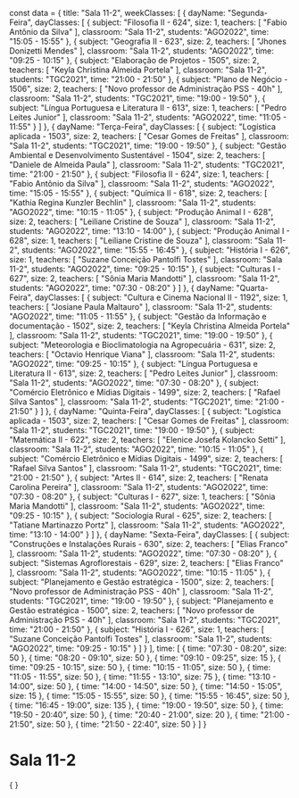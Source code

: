 const data = {
  title: "Sala 11-2",
  weekClasses: [
    {
      dayName: "Segunda-Feira",
      dayClasses: [
        {
          subject: "Filosofia II - 624",
          size: 1,
          teachers: [
            "Fabio Antônio da Silva"
          ],
          classroom: "Sala 11-2",
          students: "AGO2022",
          time: "15:05 - 15:55"
        },
        {
          subject: "Geografia II - 623",
          size: 2,
          teachers: [
            "Jhones Donizetti Mendes"
          ],
          classroom: "Sala 11-2",
          students: "AGO2022",
          time: "09:25 - 10:15"
        },
        {
          subject: "Elaboração de Projetos - 1505",
          size: 2,
          teachers: [
            "Keyla Christina Almeida Portela"
          ],
          classroom: "Sala 11-2",
          students: "TGC2021",
          time: "21:00 - 21:50"
        },
        {
          subject: "Plano de Negócio - 1506",
          size: 2,
          teachers: [
            "Novo professor de Administração PSS - 40h"
          ],
          classroom: "Sala 11-2",
          students: "TGC2021",
          time: "19:00 - 19:50"
        },
        {
          subject: "Língua Portuguesa e Literatura II - 613",
          size: 1,
          teachers: [
            "Pedro Leites Junior"
          ],
          classroom: "Sala 11-2",
          students: "AGO2022",
          time: "11:05 - 11:55"
        }
      ]
    },
    {
      dayName: "Terça-Feira",
      dayClasses: [
        {
          subject: "Logística aplicada - 1503",
          size: 2,
          teachers: [
            "Cesar Gomes de Freitas"
          ],
          classroom: "Sala 11-2",
          students: "TGC2021",
          time: "19:00 - 19:50"
        },
        {
          subject: "Gestão Ambiental e Desenvolvimento Sustentável - 1504",
          size: 2,
          teachers: [
            "Daniele de Almeida Paula"
          ],
          classroom: "Sala 11-2",
          students: "TGC2021",
          time: "21:00 - 21:50"
        },
        {
          subject: "Filosofia II - 624",
          size: 1,
          teachers: [
            "Fabio Antônio da Silva"
          ],
          classroom: "Sala 11-2",
          students: "AGO2022",
          time: "15:05 - 15:55"
        },
        {
          subject: "Química II - 618",
          size: 2,
          teachers: [
            "Kathia Regina Kunzler Bechlin"
          ],
          classroom: "Sala 11-2",
          students: "AGO2022",
          time: "10:15 - 11:05"
        },
        {
          subject: "Produção Animal I - 628",
          size: 2,
          teachers: [
            "Leiliane Cristine de Souza"
          ],
          classroom: "Sala 11-2",
          students: "AGO2022",
          time: "13:10 - 14:00"
        },
        {
          subject: "Produção Animal I - 628",
          size: 1,
          teachers: [
            "Leiliane Cristine de Souza"
          ],
          classroom: "Sala 11-2",
          students: "AGO2022",
          time: "15:55 - 16:45"
        },
        {
          subject: "História I - 626",
          size: 1,
          teachers: [
            "Suzane Conceição Pantolfi Tostes"
          ],
          classroom: "Sala 11-2",
          students: "AGO2022",
          time: "09:25 - 10:15"
        },
        {
          subject: "Culturas I - 627",
          size: 2,
          teachers: [
            "Sônia Maria Mandotti"
          ],
          classroom: "Sala 11-2",
          students: "AGO2022",
          time: "07:30 - 08:20"
        }
      ]
    },
    {
      dayName: "Quarta-Feira",
      dayClasses: [
        {
          subject: "Cultura e Cinema Nacional II - 1192",
          size: 1,
          teachers: [
            "Josiane Paula Maltauro"
          ],
          classroom: "Sala 11-2",
          students: "AGO2022",
          time: "11:05 - 11:55"
        },
        {
          subject: "Gestão da Informação e documentação - 1502",
          size: 2,
          teachers: [
            "Keyla Christina Almeida Portela"
          ],
          classroom: "Sala 11-2",
          students: "TGC2021",
          time: "19:00 - 19:50"
        },
        {
          subject: "Meteorologia e Bioclimatologia na Agropecuária - 631",
          size: 2,
          teachers: [
            "Octavio Henrique Viana"
          ],
          classroom: "Sala 11-2",
          students: "AGO2022",
          time: "09:25 - 10:15"
        },
        {
          subject: "Língua Portuguesa e Literatura II - 613",
          size: 2,
          teachers: [
            "Pedro Leites Junior"
          ],
          classroom: "Sala 11-2",
          students: "AGO2022",
          time: "07:30 - 08:20"
        },
        {
          subject: "Comércio Eletrônico e Mídias Digitais - 1499",
          size: 2,
          teachers: [
            "Rafael Silva Santos"
          ],
          classroom: "Sala 11-2",
          students: "TGC2021",
          time: "21:00 - 21:50"
        }
      ]
    },
    {
      dayName: "Quinta-Feira",
      dayClasses: [
        {
          subject: "Logística aplicada - 1503",
          size: 2,
          teachers: [
            "Cesar Gomes de Freitas"
          ],
          classroom: "Sala 11-2",
          students: "TGC2021",
          time: "19:00 - 19:50"
        },
        {
          subject: "Matemática II - 622",
          size: 2,
          teachers: [
            "Elenice Josefa Kolancko Setti"
          ],
          classroom: "Sala 11-2",
          students: "AGO2022",
          time: "10:15 - 11:05"
        },
        {
          subject: "Comércio Eletrônico e Mídias Digitais - 1499",
          size: 2,
          teachers: [
            "Rafael Silva Santos"
          ],
          classroom: "Sala 11-2",
          students: "TGC2021",
          time: "21:00 - 21:50"
        },
        {
          subject: "Artes II - 614",
          size: 2,
          teachers: [
            "Renata Carolina Pereira"
          ],
          classroom: "Sala 11-2",
          students: "AGO2022",
          time: "07:30 - 08:20"
        },
        {
          subject: "Culturas I - 627",
          size: 1,
          teachers: [
            "Sônia Maria Mandotti"
          ],
          classroom: "Sala 11-2",
          students: "AGO2022",
          time: "09:25 - 10:15"
        },
        {
          subject: "Sociologia Rural - 625",
          size: 2,
          teachers: [
            "Tatiane Martinazzo Portz"
          ],
          classroom: "Sala 11-2",
          students: "AGO2022",
          time: "13:10 - 14:00"
        }
      ]
    },
    {
      dayName: "Sexta-Feira",
      dayClasses: [
        {
          subject: "Construções e Instalações Rurais - 630",
          size: 2,
          teachers: [
            "Elias Franco"
          ],
          classroom: "Sala 11-2",
          students: "AGO2022",
          time: "07:30 - 08:20"
        },
        {
          subject: "Sistemas Agroflorestais - 629",
          size: 2,
          teachers: [
            "Elias Franco"
          ],
          classroom: "Sala 11-2",
          students: "AGO2022",
          time: "10:15 - 11:05"
        },
        {
          subject: "Planejamento e Gestão estratégica - 1500",
          size: 2,
          teachers: [
            "Novo professor de Administração PSS - 40h"
          ],
          classroom: "Sala 11-2",
          students: "TGC2021",
          time: "19:00 - 19:50"
        },
        {
          subject: "Planejamento e Gestão estratégica - 1500",
          size: 2,
          teachers: [
            "Novo professor de Administração PSS - 40h"
          ],
          classroom: "Sala 11-2",
          students: "TGC2021",
          time: "21:00 - 21:50"
        },
        {
          subject: "História I - 626",
          size: 1,
          teachers: [
            "Suzane Conceição Pantolfi Tostes"
          ],
          classroom: "Sala 11-2",
          students: "AGO2022",
          time: "09:25 - 10:15"
        }
      ]
    }
  ],
  time: [
    {
      time: "07:30 - 08:20",
      size: 50
    },
    {
      time: "08:20 - 09:10",
      size: 50
    },
    {
      time: "09:10 - 09:25",
      size: 15
    },
    {
      time: "09:25 - 10:15",
      size: 50
    },
    {
      time: "10:15 - 11:05",
      size: 50
    },
    {
      time: "11:05 - 11:55",
      size: 50
    },
    {
      time: "11:55 - 13:10",
      size: 75
    },
    {
      time: "13:10 - 14:00",
      size: 50
    },
    {
      time: "14:00 - 14:50",
      size: 50
    },
    {
      time: "14:50 - 15:05",
      size: 15
    },
    {
      time: "15:05 - 15:55",
      size: 50
    },
    {
      time: "15:55 - 16:45",
      size: 50
    },
    {
      time: "16:45 - 19:00",
      size: 135
    },
    {
      time: "19:00 - 19:50",
      size: 50
    },
    {
      time: "19:50 - 20:40",
      size: 50
    },
    {
      time: "20:40 - 21:00",
      size: 20
    },
    {
      time: "21:00 - 21:50",
      size: 50
    },
    {
      time: "21:50 - 22:40",
      size: 50
    }
  ]
}

# Sala 11-2

<div>
    {
        <Grid
            title={data.title} 
            weekClasses={data.weekClasses} 
            time={data.time}
        />
    }
</div>